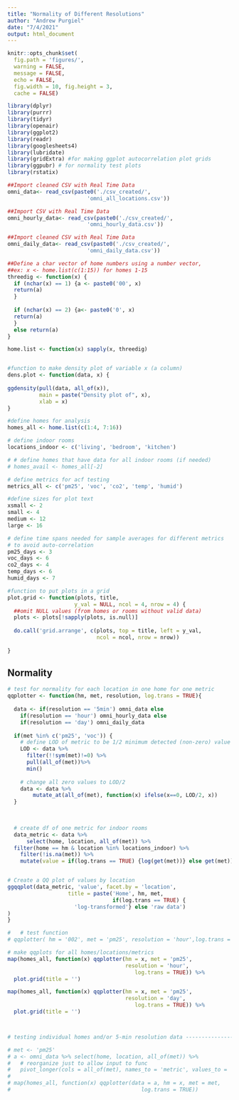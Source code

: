 ```yaml
---
title: "Normality of Different Resolutions"
author: "Andrew Purgiel"
date: "7/4/2021"
output: html_document
---
```


```r
knitr::opts_chunk$set(
  fig.path = 'figures/',
  warning = FALSE,
  message = FALSE,
  echo = FALSE,
  fig.width = 10, fig.height = 3,
  cache = FALSE)
```

```r
library(dplyr)
library(purrr)
library(tidyr)
library(openair)
library(ggplot2)
library(readr)
library(googlesheets4)
library(lubridate)
library(gridExtra) #for making ggplot autocorrelation plot grids
library(ggpubr) # for normality test plots
library(rstatix)


```


```r
##Import cleaned CSV with Real Time Data
omni_data<- read_csv(paste0('./csv_created/',
                         'omni_all_locations.csv'))
```

```r
##Import CSV with Real Time Data
omni_hourly_data<- read_csv(paste0('./csv_created/',
                         'omni_hourly_data.csv'))
```

```r
##Import cleaned CSV with Real Time Data
omni_daily_data<- read_csv(paste0('./csv_created/',
                         'omni_daily_data.csv'))
```



```r

##Define a char vector of home numbers using a number vector,
##ex: x <- home.list(c(1:15)) for homes 1-15
threedig <- function(x) {
  if (nchar(x) == 1) {a <- paste0('00', x)
  return(a)
  }
  
  if (nchar(x) == 2) {a<- paste0('0', x)
  return(a)
  }
  else return(a)
}

home.list <- function(x) sapply(x, threedig)


#function to make density plot of variable x (a column)
dens.plot <- function(data, x) {
  
ggdensity(pull(data, all_of(x)), 
          main = paste("Density plot of", x),
          xlab = x)
}

```

```r


#define homes for analysis
homes_all <- home.list(c(1:4, 7:16))

# define indoor rooms
locations_indoor <- c('living', 'bedroom', 'kitchen')

# # define homes that have data for all indoor rooms (if needed)
# homes_avail <- homes_all[-2]

# define metrics for acf testing
metrics_all <- c('pm25', 'voc', 'co2', 'temp', 'humid')

#define sizes for plot text
xsmall <- 2
small <- 4
medium <- 12
large <- 16

# define time spans needed for sample averages for different metrics
# to avoid auto-correlation
pm25_days <- 3
voc_days <- 6
co2_days <- 4
temp_days <- 6
humid_days <- 7

```

```r

#function to put plots in a grid
plot.grid <- function(plots, title,
                     y_val = NULL, ncol = 4, nrow = 4) {
  ##omit NULL values (from homes or rooms without valid data)
  plots <- plots[!sapply(plots, is.null)]
  
  do.call('grid.arrange', c(plots, top = title, left = y_val,
                            ncol = ncol, nrow = nrow))  
  
}
```


## Normality  

```r

# test for normality for each location in one home for one metric
qqplotter <- function(hm, met, resolution, log.trans = TRUE){
  
  data <- if(resolution == '5min') omni_data else
    if(resolution == 'hour') omni_hourly_data else
    if(resolution == 'day') omni_daily_data
  
  if(met %in% c('pm25', 'voc')) {
    # define LOD of metric to be 1/2 minimum detected (non-zero) value
    LOD <- data %>%
      filter(!!sym(met)!=0) %>%
      pull(all_of(met))%>%
      min()
    
    # change all zero values to LOD/2
    data <- data %>%
        mutate_at(all_of(met), function(x) ifelse(x==0, LOD/2, x))
  }
  

  
  # create df of one metric for indoor rooms
  data_metric <- data %>%
      select(home, location, all_of(met)) %>%
  filter(home == hm & location %in% locations_indoor) %>%
    filter(!is.na(met)) %>%
    mutate(value = if(log.trans == TRUE) {log(get(met))} else get(met))


# Create a QQ plot of values by location
ggqqplot(data_metric, 'value', facet.by = 'location',
                   title = paste('Home', hm, met,
                                 if(log.trans == TRUE) {
                     'log-transformed'} else 'raw data')
)
}

#   # test function
# qqplotter( hm = '002', met = 'pm25', resolution = 'hour',log.trans = TRUE)


```

```r
# make qqplots for all homes/locations/metrics
map(homes_all, function(x) qqplotter(hm = x, met = 'pm25',
                                     resolution = 'hour',
                                        log.trans = TRUE)) %>%
  plot.grid(title = '')

map(homes_all, function(x) qqplotter(hm = x, met = 'pm25',
                                     resolution = 'day',
                                        log.trans = TRUE)) %>%
  plot.grid(title = '')



# testing individual homes and/or 5-min resolution data ------------------------

# met <- 'pm25'
# a <- omni_data %>% select(home, location, all_of(met)) %>%
#   # reorganize just to allow input to func
#   pivot_longer(cols = all_of(met), names_to = 'metric', values_to = 'mean')
# 
# map(homes_all, function(x) qqplotter(data = a, hm = x, met = met,
#                                         log.trans = TRUE))

```


